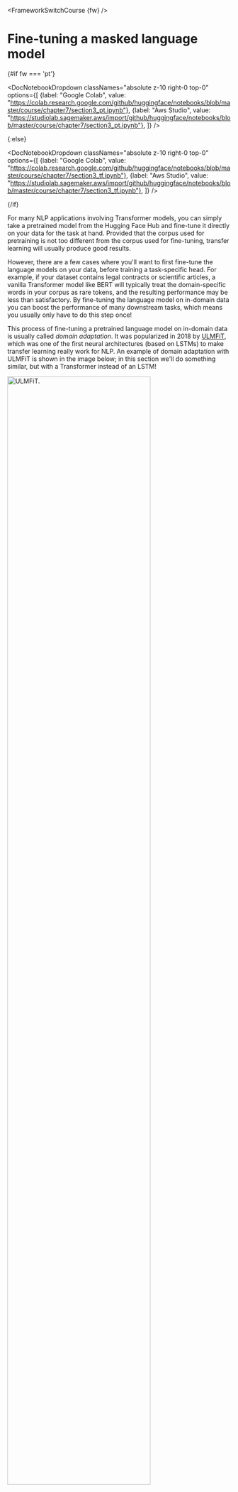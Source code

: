 <FrameworkSwitchCourse {fw} />

# Fine-tuning a masked language model

{#if fw === 'pt'}

<DocNotebookDropdown
  classNames="absolute z-10 right-0 top-0"
  options={[
    {label: "Google Colab", value: "https://colab.research.google.com/github/huggingface/notebooks/blob/master/course/chapter7/section3_pt.ipynb"},
    {label: "Aws Studio", value: "https://studiolab.sagemaker.aws/import/github/huggingface/notebooks/blob/master/course/chapter7/section3_pt.ipynb"},
]} />

{:else}

<DocNotebookDropdown
  classNames="absolute z-10 right-0 top-0"
  options={[
    {label: "Google Colab", value: "https://colab.research.google.com/github/huggingface/notebooks/blob/master/course/chapter7/section3_tf.ipynb"},
    {label: "Aws Studio", value: "https://studiolab.sagemaker.aws/import/github/huggingface/notebooks/blob/master/course/chapter7/section3_tf.ipynb"},
]} />

{/if}

For many NLP applications involving Transformer models, you can simply take a pretrained model from the Hugging Face Hub and fine-tune it directly on your data for the task at hand. Provided that the corpus used for pretraining is not too different from the corpus used for fine-tuning, transfer learning will usually produce good results. 

However, there are a few cases where you'll want to first fine-tune the language models on your data, before training a task-specific head. For example, if your dataset contains legal contracts or scientific articles, a vanilla Transformer model like BERT will typically treat the domain-specific words in your corpus as rare tokens, and the resulting performance may be less than satisfactory. By fine-tuning the language model on in-domain data you can boost the performance of many downstream tasks, which means you usually only have to do this step once!

This process of fine-tuning a pretrained language model on in-domain data is usually called _domain adaptation_. It was popularized in 2018 by [ULMFiT](https://arxiv.org/abs/1801.06146), which was one of the first neural architectures (based on LSTMs) to make transfer learning really work for NLP. An example of domain adaptation with ULMFiT is shown in the image below; in this section we'll do something similar, but with a Transformer instead of an LSTM!

<div class="flex justify-center">
<img src="https://huggingface.co/datasets/huggingface-course/documentation-images/resolve/main/en/chapter7/ulmfit.png" alt="ULMFiT." width="80%"/>
</div>

By the end of this section you'll have a [masked language model](https://huggingface.co/huggingface-course/distilbert-base-uncased-finetuned-imdb?text=This+is+a+great+%5BMASK%5D.) on the Hub that can autocomplete sentences as shown below:

<div class="w-full flex justify-center">
    <div class="max-w-md">
        <!-- <InferenceWidget {model} /> -->
    </div>
</div>

Let's dive in!

<Youtube id="mqElG5QJWUg"/>

<Tip>

🙋 If the terms "masked language modeling" and "pretrained model" sound unfamiliar to you, go check out [Chapter 1](/course/chapter1), where we explain all these core concepts, complete with videos!

</Tip>

## Picking a pretrained model for masked language modeling

To get started, let's pick a suitable pretrained model for masked language modeling. As shown in the following screenshot, you can find a list of candidates by applying the "Fill-Mask" filter on the [Hugging Face Hub](https://huggingface.co/models?pipeline_tag=fill-mask&sort=downloads):

<div class="flex justify-center">
<img src="https://huggingface.co/datasets/huggingface-course/documentation-images/resolve/main/en/chapter7/mlm-models.png" alt="Hub models." width="80%"/>
</div>

Although the BERT and RoBERTa family of models are the most downloaded, we'll use a model called [DistilBERT](https://huggingface.co/distilbert-base-uncased) 
that can be trained much faster with little to no loss in downstream performance. This model was trained using a special technique called [_knowledge distillation_](https://en.wikipedia.org/wiki/Knowledge_distillation), where a large "teacher model" like BERT is used to guide the training of a "student model" that has far fewer parameters. An explanation of the details of knowledge distillation would take us too far afield in this section, but if you're interested you can read all about it in [_Natural Language Processing with Transformers_](https://learning.oreilly.com/library/view/natural-language-processing/9781098103231/ch05.html) (colloquially known as the Transformers textbook).

{#if fw === 'pt'}

Let's go ahead and download DistilBERT using the `AutoModelForMaskedLM` class:

```python
from transformers import AutoModelForMaskedLM

model_checkpoint = "distilbert-base-uncased"
model = AutoModelForMaskedLM.from_pretrained(model_checkpoint)
```

We can see how many parameters this model has by calling the `num_parameters()` method:

```python
distilbert_num_parameters = model.num_parameters() / 1_000_000
print(f"'>>> DistilBERT number of parameters: {round(distilbert_num_parameters)}M'")
print(f"'>>> BERT number of parameters: 110M'")
```

```python out
'>>> DistilBERT number of parameters: 67M'
'>>> BERT number of parameters: 110M'
```

{:else}

Let's go ahead and download DistilBERT using the `AutoModelForMaskedLM` class:

```python
from transformers import TFAutoModelForMaskedLM

model_checkpoint = "distilbert-base-uncased"
model = TFAutoModelForMaskedLM.from_pretrained(model_checkpoint)
```

We can see how many parameters this model has by calling the `summary()` method:

```python
model(model.dummy_inputs)  # Build the model
model.summary()
```

```python out
Model: "tf_distil_bert_for_masked_lm"
_________________________________________________________________
Layer (type)                 Output Shape              Param #   
=================================================================
distilbert (TFDistilBertMain multiple                  66362880  
_________________________________________________________________
vocab_transform (Dense)      multiple                  590592    
_________________________________________________________________
vocab_layer_norm (LayerNorma multiple                  1536      
_________________________________________________________________
vocab_projector (TFDistilBer multiple                  23866170  
=================================================================
Total params: 66,985,530
Trainable params: 66,985,530
Non-trainable params: 0
_________________________________________________________________
```

{/if}

With around 67 million parameters, DistilBERT is approximately two times smaller than the BERT base model, which roughly translates into a two-fold speedup in training -- nice! Let's now see what kinds of tokens this model predicts are the most likely completions of a small sample of text:

```python
text = "This is a great [MASK]."
```

As humans, we can imagine many possibilities for the `[MASK]` token, such as "day", "ride", or "painting". For pretrained models, the predictions depend on the corpus the model was trained on, since it learns to pick up the statistical patterns present in the data. Like BERT, DistilBERT was pretrained on the [English Wikipedia](https://huggingface.co/datasets/wikipedia) and [BookCorpus](https://huggingface.co/datasets/bookcorpus) datasets, so we expect the predictions for `[MASK]` to reflect these domains. To predict the mask we need DistilBERT's tokenizer to produce the inputs for the model, so let's download that from the Hub as well:

```python
from transformers import AutoTokenizer

tokenizer = AutoTokenizer.from_pretrained(model_checkpoint)
```

With a tokenizer and a model, we can now pass our text example to the model, extract the logits, and print out the top 5 candidates:

{#if fw === 'pt'}

```python
import torch

inputs = tokenizer(text, return_tensors="pt")
token_logits = model(**inputs).logits
# Find the location of [MASK] and extract its logits
mask_token_index = torch.where(inputs["input_ids"] == tokenizer.mask_token_id)[1]
mask_token_logits = token_logits[0, mask_token_index, :]
# Pick the [MASK] candidates with the highest logits
top_5_tokens = torch.topk(mask_token_logits, 5, dim=1).indices[0].tolist()

for token in top_5_tokens:
    print(f"'>>> {text.replace(tokenizer.mask_token, tokenizer.decode([token]))}'")
```

{:else}

```python
import numpy as np
import tensorflow as tf

inputs = tokenizer(text, return_tensors="np")
token_logits = model(**inputs).logits
# Find the location of [MASK] and extract its logits
mask_token_index = np.argwhere(inputs["input_ids"] == tokenizer.mask_token_id)[0, 1]
mask_token_logits = token_logits[0, mask_token_index, :]
# Pick the [MASK] candidates with the highest logits
# We negate the array before argsort to get the largest, not the smallest, logits
top_5_tokens = np.argsort(-mask_token_logits)[:5].tolist()

for token in top_5_tokens:
    print(f">>> {text.replace(tokenizer.mask_token, tokenizer.decode([token]))}")
```

{/if}

```python out
'>>> This is a great deal.'
'>>> This is a great success.'
'>>> This is a great adventure.'
'>>> This is a great idea.'
'>>> This is a great feat.'
```

We can see from the outputs that the model's predictions refer to everyday terms, which is perhaps not surprising given the foundation of English Wikipedia. Let's see how we can change this domain to something a bit more niche -- highly polarized movie reviews!


## The dataset

To showcase domain adaptation, we'll use the famous [Large Movie Review Dataset](https://huggingface.co/datasets/imdb) (or IMDb for short), which is a corpus of movie reviews that is often used to benchmark sentiment analysis models. By fine-tuning DistilBERT on this corpus, we expect the language model will adapt its vocabulary from the factual data of Wikipedia that it was pretrained on to the more subjective elements of movie reviews. We can get the data from the Hugging Face Hub with the `load_dataset()` function from 🤗 Datasets:

```python
from datasets import load_dataset

imdb_dataset = load_dataset("imdb")
imdb_dataset
```

```python out
DatasetDict({
    train: Dataset({
        features: ['text', 'label'],
        num_rows: 25000
    })
    test: Dataset({
        features: ['text', 'label'],
        num_rows: 25000
    })
    unsupervised: Dataset({
        features: ['text', 'label'],
        num_rows: 50000
    })
})
```

We can see that the `train` and `test` splits each consist of 25,000 reviews, while there is an unlabeled split called `unsupervised` that contains 50,000 reviews. Let's take a look at a few samples to get an idea of what kind of text we're dealing with. As we've done in previous chapters of the course, we'll chain the `Dataset.shuffle()` and `Dataset.select()` functions to create a random sample:

```python
sample = imdb_dataset["train"].shuffle(seed=42).select(range(3))

for row in sample:
    print(f"\n'>>> Review: {row['text']}'")
    print(f"'>>> Label: {row['label']}'")
```

```python out

'>>> Review: This is your typical Priyadarshan movie--a bunch of loony characters out on some silly mission. His signature climax has the entire cast of the film coming together and fighting each other in some crazy moshpit over hidden money. Whether it is a winning lottery ticket in Malamaal Weekly, black money in Hera Pheri, "kodokoo" in Phir Hera Pheri, etc., etc., the director is becoming ridiculously predictable. Don\'t get me wrong; as clichéd and preposterous his movies may be, I usually end up enjoying the comedy. However, in most his previous movies there has actually been some good humor, (Hungama and Hera Pheri being noteworthy ones). Now, the hilarity of his films is fading as he is using the same formula over and over again.<br /><br />Songs are good. Tanushree Datta looks awesome. Rajpal Yadav is irritating, and Tusshar is not a whole lot better. Kunal Khemu is OK, and Sharman Joshi is the best.'
'>>> Label: 0'

'>>> Review: Okay, the story makes no sense, the characters lack any dimensionally, the best dialogue is ad-libs about the low quality of movie, the cinematography is dismal, and only editing saves a bit of the muddle, but Sam" Peckinpah directed the film. Somehow, his direction is not enough. For those who appreciate Peckinpah and his great work, this movie is a disappointment. Even a great cast cannot redeem the time the viewer wastes with this minimal effort.<br /><br />The proper response to the movie is the contempt that the director San Peckinpah, James Caan, Robert Duvall, Burt Young, Bo Hopkins, Arthur Hill, and even Gig Young bring to their work. Watch the great Peckinpah films. Skip this mess.'
'>>> Label: 0'

'>>> Review: I saw this movie at the theaters when I was about 6 or 7 years old. I loved it then, and have recently come to own a VHS version. <br /><br />My 4 and 6 year old children love this movie and have been asking again and again to watch it. <br /><br />I have enjoyed watching it again too. Though I have to admit it is not as good on a little TV.<br /><br />I do not have older children so I do not know what they would think of it. <br /><br />The songs are very cute. My daughter keeps singing them over and over.<br /><br />Hope this helps.'
'>>> Label: 1'
```

Yep, these are certainly movie reviews, and if you're old enough you may even understand the comment in the last review about owning a VHS version 😜! Although we won't need the labels for language modeling, we can already see that a `0` denotes a negative review, while a `1` corresponds to a positive one.

<Tip>

✏️ **Try it out!** Create a random sample of the `unsupervised` split and verify that the labels are neither `0` nor `1`. While you're at it, you could also check that the labels in the `train` and `test` splits are indeed `0` or `1` -- this is a useful sanity check that every NLP practitioner should perform at the start of a new project!

</Tip>

Now that we've had a quick look at the data, let's dive into preparing it for masked language modeling. As we'll see, there are some additional steps that one needs to take compared to the sequence classification tasks we saw in [Chapter 3](/course/chapter3). Let's go!

## Preprocessing the data

<Youtube id="8PmhEIXhBvI"/>

For both auto-regressive and masked language modeling, a common preprocessing step is to concatenate all the examples and then split the whole corpus into chunks of equal size. This is quite different from our usual approach, where we simply tokenize individual examples. Why concatenate everything together? The reason is that individual examples might get truncated if they're too long, and that would result in losing information that might be useful for the language modeling task!

So to get started, we'll first tokenize our corpus as usual, but _without_ setting the `truncation=True` option in our tokenizer. We'll also grab the word IDs if they are available ((which they will be if we're using a fast tokenizer, as described in [Chapter 6](/course/chapter6/3)), as we will need them later on to do whole word masking. We'll wrap this in a simple function, and while we're at it we'll remove the `text` and `label` columns since we don't need them any longer:

```python
def tokenize_function(examples):
    result = tokenizer(examples["text"])
    if tokenizer.is_fast:
        result["word_ids"] = [result.word_ids(i) for i in range(len(result["input_ids"]))]
    return result


# Use batched=True to activate fast multithreading!
tokenized_datasets = imdb_dataset.map(
    tokenize_function, batched=True, remove_columns=["text", "label"]
)
tokenized_datasets
```

```python out
DatasetDict({
    train: Dataset({
        features: ['attention_mask', 'input_ids', 'word_ids'],
        num_rows: 25000
    })
    test: Dataset({
        features: ['attention_mask', 'input_ids', 'word_ids'],
        num_rows: 25000
    })
    unsupervised: Dataset({
        features: ['attention_mask', 'input_ids', 'word_ids'],
        num_rows: 50000
    })
})
```

Since DistilBERT is a BERT-like model, we can see that the encoded texts consist of the `input_ids` and `attention_mask` that we've seen in other chapters, as well as the `word_ids` we added. 

Now that we've tokenized our movie reviews, the next step is to group them all together and split the result into chunks. But how big should these chunks be? This will ultimately be determined by the amount of GPU memory that you have available, but a good starting point is to see what the model's maximum context size is. This can be inferred by inspecting the `model_max_length` attribute of the tokenizer:

```python
tokenizer.model_max_length
```

```python out
512
```

This value is derived from the *tokenizer_config.json* file associated with a checkpoint; in this case we can see that the context size is 512 tokens, just like with BERT.

<Tip>

✏️ **Try it out!** Some Transformer models, like [BigBird](https://huggingface.co/google/bigbird-roberta-base) and [Longformer](hf.co/allenai/longformer-base-4096), have a much longer context length than BERT and other early Transformer models. Instantiate the tokenizer for one of these checkpoints and verify that the `model_max_length` agrees with what's quoted on its model card.

</Tip>

So, in order to run our experiments on GPUs like those found on Google Colab, we'll pick something a bit smaller that can fit in memory:

```python
chunk_size = 128
```

<Tip warning={true}>

Note that using a small chunk size can be detrimental in real-world scenarios, so you should use a size that corresponds to the use case you will apply your model to.

</Tip>

Now comes the fun part. To show how the concatenation works, let's take a few reviews from our tokenized training set and print out the number of tokens per review:

```python
# Slicing produces a list of lists for each feature
tokenized_samples = tokenized_datasets["train"][:3]

for idx, sample in enumerate(tokenized_samples["input_ids"]):
    print(f"'>>> Review {idx} length: {len(sample)}'")
```

```python out
'>>> Review 0 length: 200'
'>>> Review 1 length: 559'
'>>> Review 2 length: 192'
```

We can then concatenate all these examples with a simple dictionary comprehension, as follows:

```python
concatenated_examples = {
    k: sum(tokenized_samples[k], []) for k in tokenized_samples.keys()
}
total_length = len(concatenated_examples["input_ids"])
print(f"'>>> Concatenated reviews length: {total_length}'")
```

```python out
'>>> Concatenated reviews length: 951'
```

Great, the total length checks out -- so now let's split the concatenated reviews into chunks of the size given by `block_size`. To do so, we iterate over the features in `concatenated_examples` and use a list comprehension to create slices of each feature. The result is a dictionary of chunks for each feature:

```python
chunks = {
    k: [t[i : i + chunk_size] for i in range(0, total_length, chunk_size)]
    for k, t in concatenated_examples.items()
}

for chunk in chunks["input_ids"]:
    print(f"'>>> Chunk length: {len(chunk)}'")
```

```python out
'>>> Chunk length: 128'
'>>> Chunk length: 128'
'>>> Chunk length: 128'
'>>> Chunk length: 128'
'>>> Chunk length: 128'
'>>> Chunk length: 128'
'>>> Chunk length: 128'
'>>> Chunk length: 55'
```

As you can see in this example, the last chunk will generally be smaller than the maximum chunk size. There are two main strategies for dealing with this:

* Drop the last chunk if it's smaller than `chunk_size`.
* Pad the last chunk until its length equals `chunk_size`.

We'll take the first approach here, so let's wrap all of the above logic in a single function that we can apply to our tokenized datasets:

```python
def group_texts(examples):
    # Concatenate all texts
    concatenated_examples = {k: sum(examples[k], []) for k in examples.keys()}
    # Compute length of concatenated texts
    total_length = len(concatenated_examples[list(examples.keys())[0]])
    # We drop the last chunk if it's smaller than chunk_size
    total_length = (total_length // chunk_size) * chunk_size
    # Split by chunks of max_len
    result = {
        k: [t[i : i + chunk_size] for i in range(0, total_length, chunk_size)]
        for k, t in concatenated_examples.items()
    }
    # Create a new labels column
    result["labels"] = result["input_ids"].copy()
    return result
```

Note that in the last step of `group_texts()` we create a new `labels` column which is a copy of the `input_ids` one. As we'll see shortly, that's because in masked language modeling the objective is to predict randomly masked tokens in the input batch, and by creating a `labels` column we provide the ground truth for our language model to learn from. 

Let's now apply `group_texts()` to our tokenized datasets using our trusty `Dataset.map()` function:

```python
lm_datasets = tokenized_datasets.map(group_texts, batched=True)
lm_datasets
```

```python out
DatasetDict({
    train: Dataset({
        features: ['attention_mask', 'input_ids', 'labels', 'word_ids'],
        num_rows: 61289
    })
    test: Dataset({
        features: ['attention_mask', 'input_ids', 'labels', 'word_ids'],
        num_rows: 59905
    })
    unsupervised: Dataset({
        features: ['attention_mask', 'input_ids', 'labels', 'word_ids'],
        num_rows: 122963
    })
})
```

You can see that grouping and then chunking the texts has produced many more examples than our original 25,000 for the `train` and `test` splits. That's because we now have examples involving _contiguous tokens_ that span across multiple examples from the original corpus. You can see this explicitly by looking for the special `[SEP]` and `[CLS]` tokens in one of the chunks:

```python
tokenizer.decode(lm_datasets["train"][1]["input_ids"])
```

```python out
".... at.......... high. a classic line : inspector : i'm here to sack one of your teachers. student : welcome to bromwell high. i expect that many adults of my age think that bromwell high is far fetched. what a pity that it isn't! [SEP] [CLS] homelessness ( or houselessness as george carlin stated ) has been an issue for years but never a plan to help those on the street that were once considered human who did everything from going to school, work, or vote for the matter. most people think of the homeless"
```

In this example you can see two overlapping movie reviews, one about a high school movie and the other about homelessness. Let's also check out what the labels look like for masked language modeling:

```python out
tokenizer.decode(lm_datasets["train"][1]["labels"])
```

```python out
".... at.......... high. a classic line : inspector : i'm here to sack one of your teachers. student : welcome to bromwell high. i expect that many adults of my age think that bromwell high is far fetched. what a pity that it isn't! [SEP] [CLS] homelessness ( or houselessness as george carlin stated ) has been an issue for years but never a plan to help those on the street that were once considered human who did everything from going to school, work, or vote for the matter. most people think of the homeless"
```

As expected from our `group_texts()` function above, this looks identical to the decoded `input_ids` -- but then how can our model possibly learn anything? We're missing a key step: inserting `[MASK]` tokens at random positions in the inputs! Let's see how we can do this on the fly during fine-tuning using a special data collator.

## Fine-tuning DistilBERT with the `Trainer` API

Fine-tuning a masked language model is almost identical to fine-tuning a sequence classification model, like we did in [Chapter 3](/course/chapter3). The only difference is that we need a special data collator that can randomly mask some of the tokens in each batch of texts. Fortunately, 🤗 Transformers comes prepared with a dedicated `DataCollatorForLanguageModeling` for just this task. We just have to pass it the tokenizer and an `mlm_probability` argument that specifies what fraction of the tokens to mask. We'll pick 15%, which is the amount used for BERT and a common choice in the literature:

```python
from transformers import DataCollatorForLanguageModeling

data_collator = DataCollatorForLanguageModeling(tokenizer=tokenizer, mlm_probability=0.15)
```

To see how the random masking works, let's feed a few examples to the data collator. Since it expects a list of `dict`s, where each `dict` represents a single chunk of contiguous text, we first iterate over the dataset before feeding the batch to the collator. We remove the `"word_ids"` key for this data collator as it does not expect it:

```python
samples = [lm_datasets["train"][i] for i in range(2)]
for sample in samples:
    _ = sample.pop("word_ids")

for chunk in data_collator(samples)["input_ids"]:
    print(f"\n'>>> {tokenizer.decode(chunk)}'")
```

```python output
'>>> [CLS] bromwell [MASK] is a cartoon comedy. it ran at the same [MASK] as some other [MASK] about school life, [MASK] as " teachers ". [MASK] [MASK] [MASK] in the teaching [MASK] lead [MASK] to believe that bromwell high\'[MASK] satire is much closer to reality than is " teachers ". the scramble [MASK] [MASK] financially, the [MASK]ful students whogn [MASK] right through [MASK] pathetic teachers\'pomp, the pettiness of the whole situation, distinction remind me of the schools i knew and their students. when i saw [MASK] episode in [MASK] a student repeatedly tried to burn down the school, [MASK] immediately recalled. [MASK]...'

'>>> .... at.. [MASK]... [MASK]... high. a classic line plucked inspector : i\'[MASK] here to [MASK] one of your [MASK]. student : welcome to bromwell [MASK]. i expect that many adults of my age think that [MASK]mwell [MASK] is [MASK] fetched. what a pity that it isn\'t! [SEP] [CLS] [MASK]ness ( or [MASK]lessness as george 宇in stated )公 been an issue for years but never [MASK] plan to help those on the street that were once considered human [MASK] did everything from going to school, [MASK], [MASK] vote for the matter. most people think [MASK] the homeless'
```

Nice, it worked! We can see that the `[MASK]` token has been randomly inserted at various locations in our text. These will be the tokens which our model will have to predict during training -- and the beauty of the data collator is that it will randomize the `[MASK]` insertion with every batch! 

<Tip>

✏️ **Try it out!** Run the code snippet above several times to see the random masking happen in front of your very eyes! Also replace the `tokenizer.decode()` method with `tokenizer.convert_ids_to_tokens()` to see that sometimes a single token from a given word is masked, and not the others.

</Tip>

{#if fw === 'pt'}

One side effect of random masking is that our evaluation metrics will not be deterministic when using the `Trainer`, since we use the same data collator for the training and test sets. We'll see later, when we look at fine-tuning with 🤗 Accelerate, how we can use the flexibility of a custom evaluation loop to freeze the randomness.

{/if}

When training models for masked language modeling, one technique that can be used is to mask whole words together, not just individual tokens. This approach is called _whole word masking_. If we want to use whole word masking, we will need to build a data collator ourselves. A data collator is just a function that takes a list of samples and converts them into a batch, so let's do this now! We'll use the word IDs computed earlier to make a map between word indices and the corresponding tokens, then randomly decide which words to mask and apply that mask on the inputs. Note that the labels are all `-100` except for the ones corresponding to mask words.

{#if fw === 'pt'}

```py
import collections
import numpy as np

from transformers import default_data_collator

wwm_probability = 0.2


def whole_word_masking_data_collator(features):
    for feature in features:
        word_ids = feature.pop("word_ids")

        # Create a map between words and corresponding token indices
        mapping = collections.defaultdict(list)
        current_word_index = -1
        current_word = None
        for idx, word_id in enumerate(word_ids):
            if word_id is not None:
                if word_id != current_word:
                    current_word = word_id
                    current_word_index += 1
                mapping[current_word_index].append(idx)

        # Randomly mask words
        mask = np.random.binomial(1, wwm_probability, (len(mapping),))
        input_ids = feature["input_ids"]
        labels = feature["labels"]
        new_labels = [-100] * len(labels)
        for word_id in np.where(mask)[0]:
            word_id = word_id.item()
            for idx in mapping[word_id]:
                new_labels[idx] = labels[idx]
                input_ids[idx] = tokenizer.mask_token_id

    return default_data_collator(features)
```

{:else}

```py
import collections
import numpy as np

from transformers.data import tf_default_data_collator

wwm_probability = 0.2


def whole_word_masking_data_collator(features):
    for feature in features:
        word_ids = feature.pop("word_ids")

        # Create a map between words and corresponding token indices
        mapping = collections.defaultdict(list)
        current_word_index = -1
        current_word = None
        for idx, word_id in enumerate(word_ids):
            if word_id is not None:
                if word_id != current_word:
                    current_word = word_id
                    current_word_index += 1
                mapping[current_word_index].append(idx)

        # Randomly mask words
        mask = np.random.binomial(1, wwm_probability, (len(mapping),))
        input_ids = feature["input_ids"]
        labels = feature["labels"]
        new_labels = [-100] * len(labels)
        for word_id in np.where(mask)[0]:
            word_id = word_id.item()
            for idx in mapping[word_id]:
                new_labels[idx] = labels[idx]
                input_ids[idx] = tokenizer.mask_token_id

    return tf_default_data_collator(features)
```

{/if}

Next, we can try it on the same samples as before:

```py
samples = [lm_datasets["train"][i] for i in range(2)]
batch = whole_word_masking_data_collator(samples)

for chunk in batch["input_ids"]:
    print(f"\n'>>> {tokenizer.decode(chunk)}'")
```

```python out
'>>> [CLS] bromwell high is a cartoon comedy [MASK] it ran at the same time as some other programs about school life, such as " teachers ". my 35 years in the teaching profession lead me to believe that bromwell high\'s satire is much closer to reality than is " teachers ". the scramble to survive financially, the insightful students who can see right through their pathetic teachers\'pomp, the pettiness of the whole situation, all remind me of the schools i knew and their students. when i saw the episode in which a student repeatedly tried to burn down the school, i immediately recalled.....'

'>>> .... [MASK] [MASK] [MASK] [MASK]....... high. a classic line : inspector : i\'m here to sack one of your teachers. student : welcome to bromwell high. i expect that many adults of my age think that bromwell high is far fetched. what a pity that it isn\'t! [SEP] [CLS] homelessness ( or houselessness as george carlin stated ) has been an issue for years but never a plan to help those on the street that were once considered human who did everything from going to school, work, or vote for the matter. most people think of the homeless'
```

<Tip>

✏️ **Try it out!** Run the code snippet above several times to see the random masking happen in front of your very eyes! Also replace the `tokenizer.decode()` method with `tokenizer.convert_ids_to_tokens()` to see that the tokens from a given word are always masked together.

</Tip>

Now that we have two data collators, the rest of the fine-tuning steps are standard. Training can take a while on Google Colab if you're not lucky enough to score a mythical P100 GPU 😭, so we'll first downsample the size of the training set to a few thousand examples. Don't worry, we'll still get a pretty decent language model! A quick way to downsample a dataset in 🤗 Datasets is via the `Dataset.train_test_split()` function that we saw in [Chapter 5](/course/chapter5):

```python
train_size = 10_000
test_size = int(0.1 * train_size)

downsampled_dataset = lm_datasets["train"].train_test_split(
    train_size=train_size, test_size=test_size, seed=42
)
downsampled_dataset
```

```python out
DatasetDict({
    train: Dataset({
        features: ['attention_mask', 'input_ids', 'labels', 'word_ids'],
        num_rows: 10000
    })
    test: Dataset({
        features: ['attention_mask', 'input_ids', 'labels', 'word_ids'],
        num_rows: 1000
    })
})
```

This has automatically created new `train` and `test` splits, with the training set size set to 10,000 examples and the validation set to 10% of that -- feel free to increase this if you have a beefy GPU! The next thing we need to do is log in to the Hugging Face Hub. If you're running this code in a notebook, you can do so with the following utility function:

```python
from huggingface_hub import notebook_login

notebook_login()
```

which will display a widget where you can enter your credentials. Alternatively, you can run: 

```
huggingface-cli login
```

in your favorite terminal and log in there. 

{#if fw === 'tf'}

Once we're logged in, we can create our `tf.data` datasets. We'll just use the standard data collator here, but you can also try the whole word masking collator and compare the results as an exercise:

```python
tf_train_dataset = downsampled_dataset["train"].to_tf_dataset(
    columns=["input_ids", "attention_mask", "labels"],
    collate_fn=data_collator,
    shuffle=True,
    batch_size=32,
)

tf_eval_dataset = downsampled_dataset["test"].to_tf_dataset(
    columns=["input_ids", "attention_mask", "labels"],
    collate_fn=data_collator,
    shuffle=False,
    batch_size=32,
)
```

Next, we set up our training hyperparameters and compile our model. We use the `create_optimizer()` function from the 🤗 Transformers library, which gives us an `AdamW` optimizer with linear learning rate decay. We also use the model's built-in loss, which is the default when no loss is specified as an argument to `compile()`, and we set the training precision to `"mixed_float16"`. Note that if you're using a Colab GPU or other GPU that does not have accelerated float16 support, you should probably comment out that line.

In addition, we set up a `PushToHubCallback` that will save the model to the Hub after each epoch. You can specify the name of the repository you want to push to with the `hub_model_id` argument (in particular, you will have to use this argument to push to an organization). For instance, to push the model to the [`huggingface-course` organization](https://huggingface.co/huggingface-course), we added `hub_model_id="huggingface-course/distilbert-finetuned-imdb"`. By default, the repository used will be in your namespace and named after the output directory you set, so in our case it will be `"lewtun/distilbert-finetuned-imdb"`.

```python
from transformers import create_optimizer
from transformers.keras_callbacks import PushToHubCallback
import tensorflow as tf

num_train_steps = len(tf_train_dataset)
optimizer, schedule = create_optimizer(
    init_lr=2e-5,
    num_warmup_steps=1_000,
    num_train_steps=num_train_steps,
    weight_decay_rate=0.01,
)
model.compile(optimizer=optimizer)

# Train in mixed-precision float16
tf.keras.mixed_precision.set_global_policy("mixed_float16")

callback = PushToHubCallback(
    output_dir=f"{model_name}-finetuned-imdb", tokenizer=tokenizer
)
```

We're now ready to run `model.fit()` -- but before doing so let's briefly look at _perplexity_, which is a common metric to evaluate the performance of language models.

{:else}

Once we're logged in, we can specify the arguments for the `Trainer`:

```python
from transformers import TrainingArguments

batch_size = 64
# Show the training loss with every epoch
logging_steps = len(downsampled_dataset["train"]) // batch_size
model_name = model_checkpoint.split("/")[-1]

training_args = TrainingArguments(
    output_dir=f"{model_name}-finetuned-imdb",
    overwrite_output_dir=True,
    evaluation_strategy="epoch",
    learning_rate=2e-5,
    weight_decay=0.01,
    per_device_train_batch_size=batch_size,
    per_device_eval_batch_size=batch_size,
    push_to_hub=True,
    fp16=True,
    logging_steps=logging_steps,
)
```

Here we tweaked a few of the default options, including `logging_steps` to ensure we track the training loss with each epoch. We've also used `fp16=True` to enable mixed-precision training, which gives us another boost in speed.

Note that you can specify the name of the repository you want to push to with the `hub_model_id` argument (in particular, you will have to use this argument to push to an organization). For instance, when we pushed the model to the [`huggingface-course` organization](https://huggingface.co/huggingface-course), we added `hub_model_id="huggingface-course/distilbert-finetuned-imdb"` to `TrainingArguments`. By default, the repository used will be in your namespace and named after the output directory you set, so in our case it will be `"lewtun/distilbert-finetuned-imdb"`.

We now have all the ingredients to instantiate the `Trainer`. Here we just use the standard `data_collator`, but you can try the whole word masking collator and compare the results as an exercise: 

```python
from transformers import Trainer

trainer = Trainer(
    model=model,
    args=training_args,
    train_dataset=downsampled_dataset["train"],
    eval_dataset=downsampled_dataset["test"],
    data_collator=data_collator,
)
```

We're now ready to run `trainer.train()` -- but before doing so let's briefly look at _perplexity_, which is a common metric to evaluate the performance of language models.

{/if}

### Perplexity for language models

<Youtube id="NURcDHhYe98"/>

Unlike other tasks like text classification or question answering where we're given a labeled corpus to train on, with language modeling we don't have any explicit labels. So how do we determine what makes a good language model? Like with the autocorrect feature in your phone, a good language model is one that assigns high probabilities to sentences that are grammatically correct, and low probabilities to nonsense sentences. To give you a better idea of what this looks like, you can find whole sets of "autocorrect fails" online, where the model in a person's phone has produced some rather funny (and often inappropriate) completions! 

{#if fw === 'pt'}

Assuming our test set consists mostly of sentences that are grammatically correct, then one way to measure the quality of our language model is to calculate the probabilities it assigns to the next word in all the sentences of the test set. High probabilities indicates that the model is not "surprised" or "perplexed" by the unseen examples, and suggests it has learned the basic patterns of grammar in the language. There are various mathematical definitions of perplexity, but the one we'll use defines it as the exponential of the cross-entropy loss. Thus, we can calculate the perplexity of our pretrained model by using the `Trainer.evaluate()` function to compute the cross-entropy loss on the test set and then taking the exponential of the result:

```python
import math

eval_results = trainer.evaluate()
print(f">>> Perplexity: {math.exp(eval_results['eval_loss']):.2f}")
```

{:else}

Assuming our test set consists mostly of sentences that are grammatically correct, then one way to measure the quality of our language model is to calculate the probabilities it assigns to the next word in all the sentences of the test set. High probabilities indicates that the model indicates that the model is not "surprised" or "perplexed" by the unseen examples, and suggests it has learned the basic patterns of grammar in the language. There are various mathematical definitions of perplexity, but the one we'll use defines it as the exponential of the cross-entropy loss. Thus, we can calculate the perplexity of our pretrained model by using the `model.evaluate()` method to compute the cross-entropy loss on the test set and then taking the exponential of the result:

```python
import math

eval_loss = model.evaluate(tf_eval_dataset)
print(f"Perplexity: {math.exp(eval_loss):.2f}")
```

{/if}

```python out
>>> Perplexity: 21.75
```

A lower perplexity score means a better language model, and we can see here that our starting model has a somewhat large value. Let's see if we can lower it by fine-tuning! To do that, we first run the training loop:

{#if fw === 'pt'}

```python
trainer.train()
```

{:else}

```python
model.fit(tf_train_dataset, validation_data=tf_eval_dataset, callbacks=[callback])
```

{/if}

and then compute the resulting perplexity on the test set as before:

{#if fw === 'pt'}

```python
eval_results = trainer.evaluate()
print(f">>> Perplexity: {math.exp(eval_results['eval_loss']):.2f}")
```

{:else}

```python
eval_loss = model.evaluate(tf_eval_dataset)
print(f"Perplexity: {math.exp(eval_loss):.2f}")
```

{/if}

```python out
>>> Perplexity: 11.32
```

Nice -- this is quite a reduction in perplexity, which tells us the model has learned something about the domain of movie reviews!

{#if fw === 'pt'}

Once training is finished, we can push the model card with the training information to the Hub (the checkpoints are saved during training itself):

```python
trainer.push_to_hub()
```

{/if}

<Tip>

✏️ **Your turn!** Run the training above after changing the data collator to the whole word masking collator. Do you get better results?

</Tip>

{#if fw === 'pt'} 

In our use case we didn't need to do anything special with the training loop, but in some cases you might need to implement some custom logic. For these applications, you can use 🤗 Accelerate -- let's take a look!

## Fine-tuning DistilBERT with 🤗 Accelerate

As we saw with the `Trainer`, fine-tuning a masked language model is very similar to the text classification example from [Chapter 3](/course/chapter3). In fact, the only subtlety is the use of a special data collator, and we've already covered that earlier in this section! 

However, we saw that `DataCollatorForLanguageModeling` also applies random masking with each evaluation, so we'll see some fluctuations in our perplexity scores with each training run. One way to eliminate this source of randomness is to apply the masking _once_ on the whole test set, and then use the default data collator in 🤗 Transformers to collect the batches during evaluation. To see how this works, let's implement a simple function that applies the masking on a batch, similar to our first encounter with `DataCollatorForLanguageModeling`:

```python
def insert_random_mask(batch):
    features = [dict(zip(batch, t)) for t in zip(*batch.values())]
    masked_inputs = data_collator(features)
    # Create a new "masked" column for each column in the dataset
    return {"masked_" + k: v.numpy() for k, v in masked_inputs.items()}
```

Next, we'll apply this function to our test set and drop the unmasked columns so we can replace them with the masked ones. You can use whole word masking by replacing the `data_collator` above with the appropriate one, in which case you should remove the first line here:

```py
downsampled_dataset = downsampled_dataset.remove_columns(["word_ids"])
eval_dataset = downsampled_dataset["test"].map(
    insert_random_mask,
    batched=True,
    remove_columns=downsampled_dataset["test"].column_names,
)
eval_dataset = eval_dataset.rename_columns(
    {
        "masked_input_ids": "input_ids",
        "masked_attention_mask": "attention_mask",
        "masked_labels": "labels",
    }
)
```

We can then set up the dataloaders as usual, but we'll use the `default_data_collator` from 🤗 Transformers for the evaluation set:

```python
from torch.utils.data import DataLoader
from transformers import default_data_collator

batch_size = 64
train_dataloader = DataLoader(
    downsampled_dataset["train"],
    shuffle=True,
    batch_size=batch_size,
    collate_fn=data_collator,
)
eval_dataloader = DataLoader(
    eval_dataset, batch_size=batch_size, collate_fn=default_data_collator
)
```

Form here, we follow the standard steps with 🤗 Accelerate. The first order of business is to load a fresh version of the pretrained model:

```
model = AutoModelForMaskedLM.from_pretrained(model_checkpoint)
```

Then we need to specify the optimizer; we'll use the standard `AdamW`:

```python
from torch.optim import AdamW

optimizer = AdamW(model.parameters(), lr=5e-5)
```

With these objects, we can now prepare everything for training with the `Accelerator` object:

```python
from accelerate import Accelerator

accelerator = Accelerator()
model, optimizer, train_dataloader, eval_dataloader = accelerator.prepare(
    model, optimizer, train_dataloader, eval_dataloader
)
```

Now that our model, optimizer, and dataloaders are configured, we can specify the learning rate scheduler as follows:

```python
from transformers import get_scheduler

num_train_epochs = 3
num_update_steps_per_epoch = len(train_dataloader)
num_training_steps = num_train_epochs * num_update_steps_per_epoch

lr_scheduler = get_scheduler(
    "linear",
    optimizer=optimizer,
    num_warmup_steps=0,
    num_training_steps=num_training_steps,
)
```

There is just one last thing to do before training: create a model repository on the Hugging Face Hub! We can use the 🤗 Hub library to first generate the full name of our repo:

```python
from huggingface_hub import get_full_repo_name

model_name = "distilbert-base-uncased-finetuned-imdb-accelerate"
repo_name = get_full_repo_name(model_name)
repo_name
```

```python out
'lewtun/distilbert-base-uncased-finetuned-imdb-accelerate'
```

then create and clone the repository using the `Repository` class from 🤗 Hub:

```python
from huggingface_hub import Repository

output_dir = model_name
repo = Repository(output_dir, clone_from=repo_name)
```

With that done, it's just a simple matter of writing out the full training and evaluation loop:

```python
from tqdm.auto import tqdm
import torch
import math

progress_bar = tqdm(range(num_training_steps))

for epoch in range(num_train_epochs):
    # Training
    model.train()
    for batch in train_dataloader:
        outputs = model(**batch)
        loss = outputs.loss
        accelerator.backward(loss)

        optimizer.step()
        lr_scheduler.step()
        optimizer.zero_grad()
        progress_bar.update(1)

    # Evaluation
    model.eval()
    losses = []
    for step, batch in enumerate(eval_dataloader):
        with torch.no_grad():
            outputs = model(**batch)

        loss = outputs.loss
        losses.append(accelerator.gather(loss.repeat(batch_size)))

    losses = torch.cat(losses)
    losses = losses[: len(eval_dataset)]
    try:
        perplexity = math.exp(torch.mean(losses))
    except OverflowError:
        perplexity = float("inf")

    print(f">>> Epoch {epoch}: Perplexity: {perplexity}")

    # Save and upload
    accelerator.wait_for_everyone()
    unwrapped_model = accelerator.unwrap_model(model)
    unwrapped_model.save_pretrained(output_dir, save_function=accelerator.save)
    if accelerator.is_main_process:
        tokenizer.save_pretrained(output_dir)
        repo.push_to_hub(
            commit_message=f"Training in progress epoch {epoch}", blocking=False
        )
```

```python out
>>> Epoch 0: Perplexity: 11.397545307900472
>>> Epoch 1: Perplexity: 10.904909330983092
>>> Epoch 2: Perplexity: 10.729503505340409
```

Cool, we've been able to evaluate perplexity with each epoch and ensure that multiple training runs are reproducible!

{/if}

## Using our fine-tuned model

You can interact with your fine-tuned model either by using its widget on the Hub or locally with the `pipeline` from 🤗 Transformers. Let's use the latter to download our model using the `fill-mask` pipeline:

```python
from transformers import pipeline

mask_filler = pipeline(
    "fill-mask", model="huggingface-course/distilbert-base-uncased-finetuned-imdb"
)
```

We can then feed the pipeline our sample text of "This is a great [MASK]" and see what the top 5 predictions are:

```python
preds = mask_filler(text)

for pred in preds:
    print(f">>> {pred['sequence']}")
```

```python out
'>>> this is a great movie.'
'>>> this is a great film.'
'>>> this is a great story.'
'>>> this is a great movies.'
'>>> this is a great character.'
```

Neat -- our model has clearly adapted its weights to predict words that are more strongly associated with movies!

<Youtube id="0Oxphw4Q9fo"/>

This wraps up our first experiment with training a language model. In [section 6](/course/chapter7/section6) you'll learn how to train an auto-regressive model like GPT-2 from scratch; head over there if you'd like to see how you can pretrain your very own Transformer model!

<Tip>

✏️ **Try it out!** To quantify the benefits of domain adaptation, fine-tune a classifier on the IMDb labels for both the pretrained and fine-tuned DistilBERT checkpoints. If you need a refresher on text classification, check out [Chapter 3](/course/chapter3). 

</Tip>
